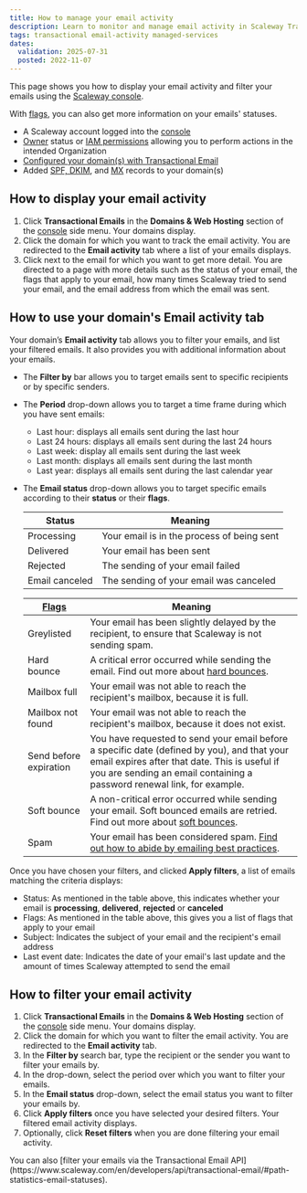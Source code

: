 ```yaml
---
title: How to manage your email activity
description: Learn to monitor and manage email activity in Scaleway Transactional Email.
tags: transactional email-activity managed-services
dates:
  validation: 2025-07-31
  posted: 2022-11-07
---
```



This page shows you how to display your email activity and filter your emails using the [Scaleway console](https://account.scaleway.com/?service=elements).

With [flags](/transactional-email/concepts/#flags), you can also get more information on your emails' statuses.

<Requirements />

- A Scaleway account logged into the [console](https://account.scaleway.com/?service=elements)
- [Owner](/iam/concepts/#owner) status or [IAM permissions](/iam/concepts/#permission) allowing you to perform actions in the intended Organization
- [Configured your domain(s) with Transactional Email](/transactional-email/how-to/configure-domain-with-transactional-email/)
- Added [SPF, DKIM](/transactional-email/how-to/add-spf-dkim-records-to-your-domain/), and [MX](/transactional-email/how-to/add-mx-record-to-your-domain/) records to your domain(s)

## How to display your email activity

1. Click **Transactional Emails** in the **Domains & Web Hosting** section of the [console](https://account.scaleway.com/?service=elements) side menu. Your domains display.
2. Click the domain for which you want to track the email activity. You are redirected to the **Email activity** tab where a list of your emails displays.
3. Click <Icon name="seeMore" /> next to the email for which you want to get more detail. You are directed to a page with more details such as the status of your email, the flags that apply to your email, how many times Scaleway tried to send your email, and the email address from which the email was sent.

## How to use your domain's Email activity tab

 Your domain’s **Email activity** tab allows you to filter your emails, and list your filtered emails. It also provides you with additional information about your emails.

- The **Filter by** bar allows you to target emails sent to specific recipients or by specific senders.

- The **Period** drop-down allows you to target a time frame during which you have sent emails:

    - Last hour: displays all emails sent during the last hour
    - Last 24 hours: displays all emails sent during the last 24 hours
    - Last week: display all emails sent during the last week
    - Last month: displays all emails sent during the last month
    - Last year: displays all emails sent during the last calendar year

- The **Email status** drop-down allows you to target specific emails according to their **status** or their **flags**.

    | **Status**     | **Meaning**                                |
    |----------------|--------------------------------------------|
    | Processing     | Your email is in the process of being sent |
    | Delivered      | Your email has been sent                   |
    | Rejected       | The sending of your email failed           |
    | Email canceled | The sending of your email was canceled     |

    | **[Flags](/transactional-email/concepts/#flags)** | **Meaning**                                                                                                                                                                                                                                                                                 |
    |--------------------------------------------------------------------|---------------------------------------------------------------------------------------------------------------------------------------------------------------------------------------------------------------------------------------------------------------------------------------------|
    | Greylisted                                                         | Your email has been slightly delayed by the recipient, to ensure that Scaleway is not sending spam.                                                                                                                                                                                        |
    | Hard bounce                                                        | A critical error occurred while sending the email. Find out more about [hard bounces](/transactional-email/concepts/#hard-bounce).                                                                                                                                         |
    | Mailbox full                                                       | Your email was not able to reach the recipient's mailbox, because it is full.                                                                                                                                                                                                               |
    | Mailbox not found                                                  | Your email was not able to reach the recipient's mailbox, because it does not exist.                                                                                                                                                                                                        |
    | Send before expiration                                             | You have requested to send your email before a specific date (defined by you), and that your email expires after that date. This is useful if you are sending an email containing a password renewal link, for example.                                                                     |
    | Soft bounce                                                        | A non-critical error occurred while sending your email. Soft bounced emails are retried. Find out more about [soft bounces](/transactional-email/concepts/#soft-bounce).                                                                                                   |
    | Spam                                                               | Your email has been considered spam. [Find out how to abide by emailing best practices](/transactional-email/reference-content/understanding-tem-reputation-score/#emailing-best-practices-to-improve-your-domain-reputation). |

Once you have chosen your filters, and clicked **Apply filters**, a list of emails matching the criteria displays:

- Status: As mentioned in the table above, this indicates whether your email is **processing**, **delivered**, **rejected** or **canceled**
- Flags: As mentioned in the table above, this gives you a list of flags that apply to your email
- Subject: Indicates the subject of your email and the recipient's email address
- Last event date: Indicates the date of your email's last update and the amount of times Scaleway attempted to send the email

## How to filter your email activity

1. Click **Transactional Emails** in the **Domains & Web Hosting** section of the [console](https://account.scaleway.com/?service=elements) side menu. Your domains display.
2. Click the domain for which you want to filter the email activity. You are redirected to the **Email activity** tab.
3. In the **Filter by** search bar, type the recipient or the sender you want to filter your emails by.
4. In the drop-down, select the period over which you want to filter your emails.
5. In the **Email status** drop-down, select the email status you want to filter your emails by.
6. Click **Apply filters** once you have selected your desired filters. Your filtered email activity displays.
7. Optionally, click **Reset filters** when you are done filtering your email activity.

<Message type="note">
 You can also [filter your emails via the Transactional Email API](https://www.scaleway.com/en/developers/api/transactional-email/#path-statistics-email-statuses).
</Message>


